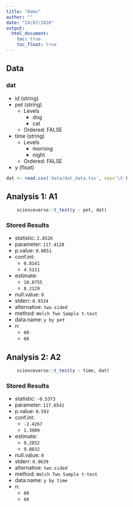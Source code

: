 ```yaml
---
title: "Demo"
author: ""
date: "24/07/2020"
output:
  html_document:
    toc: true
    toc_float: true
---
```




## Data

### dat


* id (string)
* pet (string)
  * Levels
    * dog
    * cat
  * Ordered: FALSE
* time (string)
  * Levels
    * morning
    * night
  * Ordered: FALSE
* y (float)


```r
dat <- read.csv('data/dat_data.tsv', sep='\t')
```



## Analysis 1: A1 {#analysis_1}

```r
    scienceverse::t_test(y ~ pet, dat)
```

### Stored Results

* statistic: `2.8526`
* parameter: `117.4128`
* p.value: `0.0051`
* conf.int: 
  * `0.8141`
  * `4.5111`
* estimate: 
  * `10.8755`
  * `8.2129`
* null.value: `0`
* stderr: `0.9334`
* alternative: `two.sided`
* method: `Welch Two Sample t-test`
* data.name: `y by pet`
* n: 
  * `60`
  * `60`

## Analysis 2: A2 {#analysis_2}

```r
    scienceverse::t_test(y ~ time, dat)
```

### Stored Results

* statistic: `-0.5373`
* parameter: `117.6541`
* p.value: `0.592`
* conf.int: 
  * `-2.4267`
  * `1.3909`
* estimate: 
  * `9.2852`
  * `9.8032`
* null.value: `0`
* stderr: `0.9639`
* alternative: `two.sided`
* method: `Welch Two Sample t-test`
* data.name: `y by time`
* n: 
  * `60`
  * `60`


